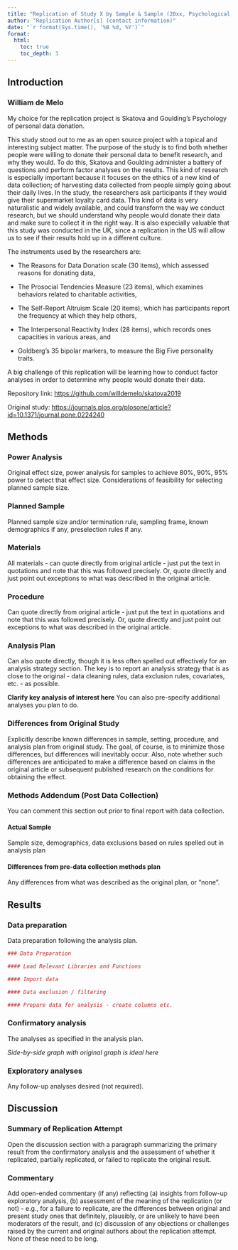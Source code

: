 ```yaml
---
title: "Replication of Study X by Sample & Sample (20xx, Psychological Science)"
author: "Replication Author[s] (contact information)"
date: "`r format(Sys.time(), '%B %d, %Y')`"
format:
  html:
    toc: true
    toc_depth: 3
---
```


<!-- Replication reports should all use this template to standardize reporting across projects.  These reports will be public supplementary materials that accompany the summary report(s) of the aggregate results. -->

## Introduction

### William de Melo 

My choice for the replication project is Skatova and Goulding's Psychology of personal data donation.

This study stood out to me as an open source project with a topical and interesting subject matter. The purpose of the study is to find both whether people were willing to donate their personal data to benefit research, and why they would. To do this, Skatova and Goulding administer a battery of questions and perform factor analyses on the results. This kind of research is especially important because it focuses on the ethics of a new kind of data collection; of harvesting data collected from people simply going about their daily lives. In the study, the researchers ask participants if they would give their supermarket loyalty card data. This kind of data is very naturalistic and widely available, and could transform the way we conduct research, but we should understand why people would donate their data and make sure to collect it in the right way. It is also especially valuable that this study was conducted in the UK, since a replication in the US will allow us to see if their results hold up in a different culture.

The instruments used by the researchers are:

-   The Reasons for Data Donation scale (30 items), which assessed reasons for donating data,

-   The Prosocial Tendencies Measure (23 items), which examines behaviors related to charitable activities,

-   The Self-Report Altruism Scale (20 items), which has participants report the frequency at which they help others,

-   The Interpersonal Reactivity Index (28 items), which records ones capacities in various areas, and

-   Goldberg's 35 bipolar markers, to measure the Big Five personality traits.

A big challenge of this replication will be learning how to conduct factor analyses in order to determine why people would donate their data.

Repository link: <https://github.com/willdemelo/skatova2019>

Original study: <https://journals.plos.org/plosone/article?id=10.1371/journal.pone.0224240>

## Methods

### Power Analysis

Original effect size, power analysis for samples to achieve 80%, 90%, 95% power to detect that effect size. Considerations of feasibility for selecting planned sample size.

### Planned Sample

Planned sample size and/or termination rule, sampling frame, known demographics if any, preselection rules if any.

### Materials

All materials - can quote directly from original article - just put the text in quotations and note that this was followed precisely. Or, quote directly and just point out exceptions to what was described in the original article.

### Procedure

Can quote directly from original article - just put the text in quotations and note that this was followed precisely. Or, quote directly and just point out exceptions to what was described in the original article.

### Analysis Plan

Can also quote directly, though it is less often spelled out effectively for an analysis strategy section. The key is to report an analysis strategy that is as close to the original - data cleaning rules, data exclusion rules, covariates, etc. - as possible.

**Clarify key analysis of interest here** You can also pre-specify additional analyses you plan to do.

### Differences from Original Study

Explicitly describe known differences in sample, setting, procedure, and analysis plan from original study. The goal, of course, is to minimize those differences, but differences will inevitably occur. Also, note whether such differences are anticipated to make a difference based on claims in the original article or subsequent published research on the conditions for obtaining the effect.

### Methods Addendum (Post Data Collection)

You can comment this section out prior to final report with data collection.

#### Actual Sample

Sample size, demographics, data exclusions based on rules spelled out in analysis plan

#### Differences from pre-data collection methods plan

Any differences from what was described as the original plan, or “none”.

## Results

### Data preparation

Data preparation following the analysis plan.

```r
### Data Preparation

#### Load Relevant Libraries and Functions

#### Import data

#### Data exclusion / filtering

#### Prepare data for analysis - create columns etc.
```

### Confirmatory analysis

The analyses as specified in the analysis plan.

*Side-by-side graph with original graph is ideal here*

### Exploratory analyses

Any follow-up analyses desired (not required).

## Discussion

### Summary of Replication Attempt

Open the discussion section with a paragraph summarizing the primary result from the confirmatory analysis and the assessment of whether it replicated, partially replicated, or failed to replicate the original result.

### Commentary

Add open-ended commentary (if any) reflecting (a) insights from follow-up exploratory analysis, (b) assessment of the meaning of the replication (or not) - e.g., for a failure to replicate, are the differences between original and present study ones that definitely, plausibly, or are unlikely to have been moderators of the result, and (c) discussion of any objections or challenges raised by the current and original authors about the replication attempt. None of these need to be long.
